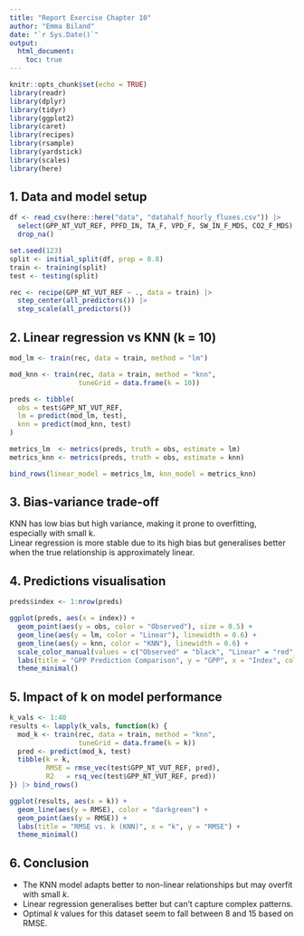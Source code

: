 ---
title: "Report Exercise Chapter 10"
author: "Emma Biland"
date: "`r Sys.Date()`"
output:
  html_document:
    toc: true
---

```{r setup, include=FALSE}
knitr::opts_chunk$set(echo = TRUE)
library(readr)
library(dplyr)
library(tidyr)
library(ggplot2)
library(caret)
library(recipes)
library(rsample)
library(yardstick)
library(scales)
library(here)
```

## 1. Data and model setup

```{r data-prep}
df <- read_csv(here::here("data", "datahalf_hourly_fluxes.csv")) |>
  select(GPP_NT_VUT_REF, PPFD_IN, TA_F, VPD_F, SW_IN_F_MDS, CO2_F_MDS) |>
  drop_na()

set.seed(123)
split <- initial_split(df, prop = 0.8)
train <- training(split)
test <- testing(split)

rec <- recipe(GPP_NT_VUT_REF ~ ., data = train) |>
  step_center(all_predictors()) |>
  step_scale(all_predictors())
```

## 2. Linear regression vs KNN (k = 10)

```{r model-fit}
mod_lm <- train(rec, data = train, method = "lm")

mod_knn <- train(rec, data = train, method = "knn",
                 tuneGrid = data.frame(k = 10))
```

```{r eval-metrics}
preds <- tibble(
  obs = test$GPP_NT_VUT_REF,
  lm = predict(mod_lm, test),
  knn = predict(mod_knn, test)
)

metrics_lm  <- metrics(preds, truth = obs, estimate = lm)
metrics_knn <- metrics(preds, truth = obs, estimate = knn)

bind_rows(linear_model = metrics_lm, knn_model = metrics_knn)
```

## 3. Bias-variance trade-off

KNN has low bias but high variance, making it prone to overfitting, especially with small k.  
Linear regression is more stable due to its high bias but generalises better when the true relationship is approximately linear.

## 4. Predictions visualisation

```{r plot-preds, fig.width=8, fig.height=4}
preds$index <- 1:nrow(preds)

ggplot(preds, aes(x = index)) +
  geom_point(aes(y = obs, color = "Observed"), size = 0.5) +
  geom_line(aes(y = lm, color = "Linear"), linewidth = 0.6) +
  geom_line(aes(y = knn, color = "KNN"), linewidth = 0.6) +
  scale_color_manual(values = c("Observed" = "black", "Linear" = "red", "KNN" = "blue")) +
  labs(title = "GPP Prediction Comparison", y = "GPP", x = "Index", color = "Legend") +
  theme_minimal()
```

## 5. Impact of k on model performance

```{r sweep-k}
k_vals <- 1:40
results <- lapply(k_vals, function(k) {
  mod_k <- train(rec, data = train, method = "knn",
                 tuneGrid = data.frame(k = k))
  pred <- predict(mod_k, test)
  tibble(k = k,
         RMSE = rmse_vec(test$GPP_NT_VUT_REF, pred),
         R2   = rsq_vec(test$GPP_NT_VUT_REF, pred))
}) |> bind_rows()

ggplot(results, aes(x = k)) +
  geom_line(aes(y = RMSE), color = "darkgreen") +
  geom_point(aes(y = RMSE)) +
  labs(title = "RMSE vs. k (KNN)", x = "k", y = "RMSE") +
  theme_minimal()
```

## 6. Conclusion

- The KNN model adapts better to non-linear relationships but may overfit with small *k*.
- Linear regression generalises better but can't capture complex patterns.
- Optimal *k* values for this dataset seem to fall between 8 and 15 based on RMSE.

